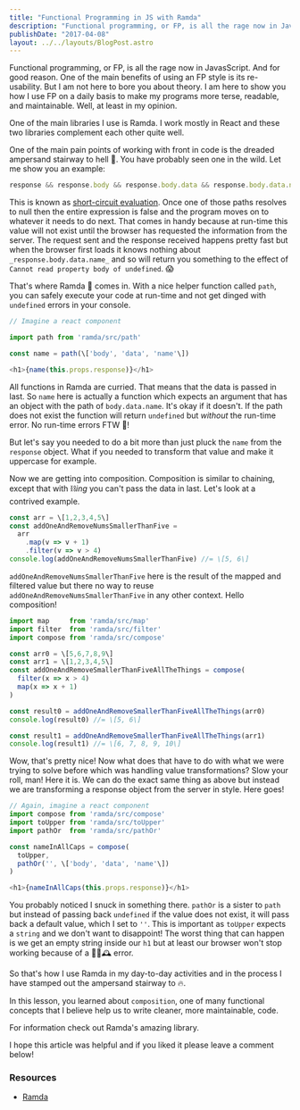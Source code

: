```yaml
---
title: "Functional Programming in JS with Ramda"
description: "Functional programming, or FP, is all the rage now in JavasScript. And for good reason. One of the main benefits of using an FP style is…"
publishDate: "2017-04-08"
layout: ../../layouts/BlogPost.astro
---
```


Functional programming, or FP, is all the rage now in JavasScript. And for good reason. One of the main benefits of using an FP style is its re-usability. But I am not here to bore you about theory. I am here to show you how I use FP on a daily basis to make my programs more terse, readable, and maintainable. Well, at least in my opinion.

One of the main libraries I use is Ramda. I work mostly in React and these two libraries complement each other quite well.

One of the main pain points of working with front in code is the dreaded ampersand️ stairway to hell 👹. You have probably seen one in the wild. Let me show you an example:

```javascript
response && response.body && response.body.data && response.body.data.name;
```

This is known as [short-circuit evaluation](https://en.wikipedia.org/wiki/Short-circuit_evaluation). Once one of those paths resolves to null then the entire expression is false and the program moves on to whatever it needs to do next. That comes in handy because at run-time this value will not exist until the browser has requested the information from the server. The request sent and the response received happens pretty fast but when the browser first loads it knows nothing about `_response.body.data.name_` and so will return you something to the effect of `Cannot read property body of undefined`. 😱

That's where Ramda 🐏 comes in. With a nice helper function called `path`, you can safely execute your code at run-time and not get dinged with `undefined` errors in your console.

```javascript
// Imagine a react component

import path from 'ramda/src/path'

const name = path(\['body', 'data', 'name'\])

<h1>{name(this.props.response)}</h1>
```

All functions in Ramda are curried. That means that the data is passed in last. So `name` here is actually a function which expects an argument that has an object with the path of `body.data.name`. It's okay if it doesn't. If the path does not exist the function will return `undefined` but _without_ the run-time error. No run-time errors FTW 🙌!

But let's say you needed to do a bit more than just pluck the `name` from the `response` object. What if you needed to transform that value and make it uppercase for example.

Now we are getting into composition. Composition is similar to chaining, except that with ⛓*ing* you can't pass the data in last. Let's look at a contrived example.

```javascript
const arr = \[1,2,3,4,5\]
const addOneAndRemoveNumsSmallerThanFive =
  arr
    .map(v => v + 1)
    .filter(v => v > 4)
console.log(addOneAndRemoveNumsSmallerThanFive) //= \[5, 6\]
```

`addOneAndRemoveNumsSmallerThanFive` here is the result of the mapped and filtered value but there no way to reuse `addOneAndRemoveNumsSmallerThanFive` in any other context. Hello composition!

```javascript
import map     from 'ramda/src/map'
import filter  from 'ramda/src/filter'
import compose from 'ramda/src/compose'

const arr0 = \[5,6,7,8,9\]
const arr1 = \[1,2,3,4,5\]
const addOneAndRemoveSmallerThanFiveAllTheThings = compose(
  filter(x => x > 4)
  map(x => x + 1)
)

const result0 = addOneAndRemoveSmallerThanFiveAllTheThings(arr0)
console.log(result0) //= \[5, 6\]

const result1 = addOneAndRemoveSmallerThanFiveAllTheThings(arr1)
console.log(result1) //= \[6, 7, 8, 9, 10\]
```

Wow, that's pretty nice! Now what does that have to do with what we were trying to solve before which was handling value transformations? Slow your roll, man! Here it is. We can do the exact same thing as above but instead we are transforming a response object from the server in style. Here goes!

```javascript
// Again, imagine a react component
import compose from 'ramda/src/compose'
import toUpper from 'ramda/src/toUpper'
import pathOr  from 'ramda/src/pathOr'

const nameInAllCaps = compose(
  toUpper,
  pathOr('', \['body', 'data', 'name'\])
)

<h1>{nameInAllCaps(this.props.response)}</h1>
```

You probably noticed I snuck in something there. `pathOr` is a sister to `path` but instead of passing back `undefined` if the value does not exist, it will pass back a default value, which I set to `''`. This is important as `toUpper` expects a `string` and we don't want to disappoint! The worst thing that can happen is we get an empty string inside our `h1` but at least our browser won't stop working because of a 🏃🏻🕰 error.

So that's how I use Ramda in my day-to-day activities and in the process I have stamped out the ampersand stairway to 🔥.

In this lesson, you learned about `composition`, one of many functional concepts that I believe help us to write cleaner, more maintainable, code.

For information check out Ramda's amazing library.

I hope this article was helpful and if you liked it please leave a comment below!

### Resources

- [Ramda](http://ramdajs.com/)
